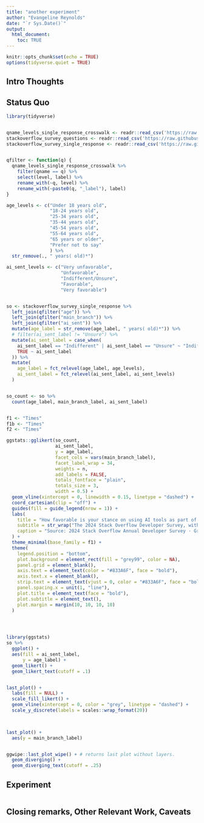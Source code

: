 ```yaml
---
title: "another experiment"
author: "Evangeline Reynolds"
date: "`r Sys.Date()`"
output: 
  html_document:
    toc: TRUE
---
```


```r
knitr::opts_chunk$set(echo = TRUE)
options(tidyverse.quiet = TRUE)
```




## Intro Thoughts


## Status Quo

```r
library(tidyverse)


qname_levels_single_response_crosswalk <- readr::read_csv('https://raw.githubusercontent.com/rfordatascience/tidytuesday/master/data/2024/2024-09-03/qname_levels_single_response_crosswalk.csv')
stackoverflow_survey_questions <- readr::read_csv('https://raw.githubusercontent.com/rfordatascience/tidytuesday/master/data/2024/2024-09-03/stackoverflow_survey_questions.csv')
stackoverflow_survey_single_response <- readr::read_csv('https://raw.githubusercontent.com/rfordatascience/tidytuesday/master/data/2024/2024-09-03/stackoverflow_survey_single_response.csv')


qfilter <- function(q) {
  qname_levels_single_response_crosswalk %>% 
    filter(qname == q) %>% 
    select(level, label) %>% 
    rename_with(~q, level) %>% 
    rename_with(~paste0(q, "_label"), label)
}

age_levels <- c("Under 18 years old",
                "18-24 years old",
                "25-34 years old",
                "35-44 years old",
                "45-54 years old",
                "55-64 years old",
                "65 years or older",
                "Prefer not to say"
                ) %>% 
  str_remove(., " years( old)*")

ai_sent_levels <- c("Very unfavorable",
                    "Unfavorable",
                    "Indifferent/Unsure",
                    "Favorable",
                    "Very favorable")


so <- stackoverflow_survey_single_response %>% 
  left_join(qfilter("age")) %>% 
  left_join(qfilter("main_branch")) %>% 
  left_join(qfilter("ai_sent")) %>% 
  mutate(age_label = str_remove(age_label, " years( old)*")) %>% 
  # filter(ai_sent_label != "Unsure") %>%
  mutate(ai_sent_label = case_when(
    ai_sent_label == "Indifferent" | ai_sent_label == "Unsure" ~ "Indifferent/Unsure",
    TRUE ~ ai_sent_label
  )) %>% 
  mutate(
    age_label = fct_relevel(age_label, age_levels),
    ai_sent_label = fct_relevel(ai_sent_label, ai_sent_levels)
  )


so_count <- so %>% 
  count(age_label, main_branch_label, ai_sent_label)


f1 <- "Times"
f1b <- "Times"
f2 <- "Times"

ggstats::gglikert(so_count, 
                  ai_sent_label, 
                  y = age_label, 
                  facet_cols = vars(main_branch_label), 
                  facet_label_wrap = 34, 
                  weights = n, 
                  add_labels = FALSE, 
                  totals_fontface = "plain", 
                  totals_size = 3, 
                  width = 0.5) +
  geom_vline(xintercept = 0, linewidth = 0.15, linetype = "dashed") +
  coord_cartesian(clip = "off") +
  guides(fill = guide_legend(nrow = 1)) +
  labs(
    title = "How favorable is your stance on using AI tools as part of your development workflow?",
    subtitle = str_wrap("The 2024 Stack Overflow Developer Survey, with over 65,000 respondents, featured questions across seven key sections, including AI. The chart summarizes these AI-specific responses by age group and professional coding level. It displays aggregated positive and negative stances on a Likert scale, with Indifferent and Unsure responses combined. Responses were predominantly positive and fairly consistent across professional coding levels and age groups, except for those who chose not to state their age. However, this difference could be due to the small sample size in the latter group.", 140),
    caption = "Source: 2024 Stack Overflow Annual Developer Survey · Graphic: Georgios Karamanis"
  ) +
  theme_minimal(base_family = f1) +
  theme(
    legend.position = "bottom",
    plot.background = element_rect(fill = "grey99", color = NA),
    panel.grid = element_blank(),
    axis.text = element_text(color = "#833A6F", face = "bold"),
    axis.text.x = element_blank(),
    strip.text = element_text(vjust = 0, color = "#833A6F", face = "bold"),
    panel.spacing.x = unit(1, "line"),
    plot.title = element_text(face = "bold"),
    plot.subtitle = element_text(),
    plot.margin = margin(10, 10, 10, 10)
  )




library(ggstats)
so %>% 
  ggplot() + 
  aes(fill = ai_sent_label, 
      y = age_label) + 
  geom_likert() +
  geom_likert_text(cutoff = .1) 


last_plot() + 
  labs(fill = NULL) +
  scale_fill_likert() + 
  geom_vline(xintercept = 0, color = "grey", linetype = "dashed") +
  scale_y_discrete(labels = scales::wrap_format(20))
  


last_plot() + 
  aes(y = main_branch_label)


ggwipe::last_plot_wipe() + # returns last plot without layers.
  geom_diverging() + 
  geom_diverging_text(cutoff = .25)


```

## Experiment

```r

```



## Closing remarks, Other Relevant Work, Caveats
